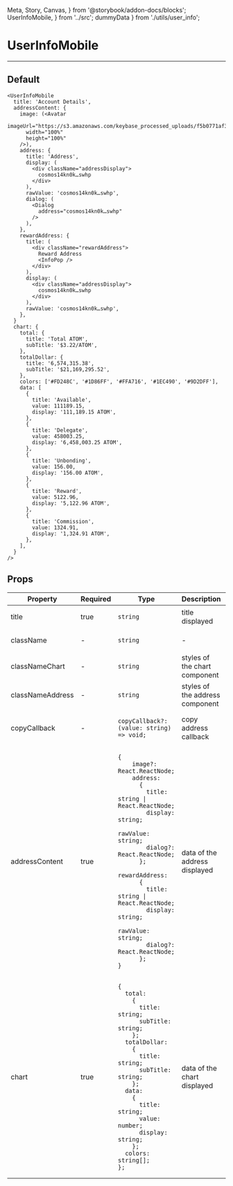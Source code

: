   Meta, Story, Canvas,
} from '@storybook/addon-docs/blocks';
  UserInfoMobile,
} from '../src';
  dummyData
} from './utils/user_info';

<Meta title="UserInfoMobile" component={UserInfoMobile} />

# UserInfoMobile
---

## Default
<Canvas>
  <Story name="Default">
    <UserInfoMobile
      {...dummyData}
    />
  </Story>
</Canvas>

```
<UserInfoMobile
  title: 'Account Details',
  addressContent: {
    image: (<Avatar
      imageUrl="https://s3.amazonaws.com/keybase_processed_uploads/f5b0771af36b2e3d6a196a29751e1f05_360_360.jpeg"
      width="100%"
      height="100%"
    />),
    address: {
      title: 'Address',
      display: (
        <div className="addressDisplay">
          cosmos14kn0k…swhp
        </div>
      ),
      rawValue: 'cosmos14kn0k…swhp',
      dialog: (
        <Dialog
          address="cosmos14kn0k…swhp"
        />
      ),
    },
    rewardAddress: {
      title: (
        <div className="rewardAddress">
          Reward Address
          <InfoPop />
        </div>
      ),
      display: (
        <div className="addressDisplay">
          cosmos14kn0k…swhp
        </div>
      ),
      rawValue: 'cosmos14kn0k…swhp',
    },
  }
  chart: {
    total: {
      title: 'Total ATOM',
      subTitle: '$3.22/ATOM',
    },
    totalDollar: {
      title: '6,574,315.38',
      subTitle: '$21,169,295.52',
    },
    colors: ['#FD248C', '#1D86FF', '#FFA716', '#1EC490', '#9D2DFF'],
    data: [
      {
        title: 'Available',
        value: 111189.15,
        display: '111,189.15 ATOM',
      },
      {
        title: 'Delegate',
        value: 458003.25,
        display: '6,458,003.25 ATOM',
      },
      {
        title: 'Unbonding',
        value: 156.00,
        display: '156.00 ATOM',
      },
      {
        title: 'Reward',
        value: 5122.96,
        display: '5,122.96 ATOM',
      },
      {
        title: 'Commission',
        value: 1324.91,
        display: '1,324.91 ATOM',
      },
    ],
  }
/>
```

## Props
<table>
<thead>
  <tr>
    <th>Property</th>
    <th>Required</th>
    <th>Type</th>
    <th>Description</th>
    <th>Default</th>
  </tr>
  </thead>
  <tbody>
    <tr>
      <td>title</td>
      <td>true</td>
      <td>

`string`

  </td>
    <td>title displayed</td>
    <td>-</td>
  </tr>
    <tr>
      <td>className</td>
      <td>-</td>
      <td>

`string`

  </td>
    <td>-</td>
    <td>-</td>
  </tr>
    <tr>
      <td>classNameChart</td>
      <td>-</td>
      <td>

`string`

  </td>
    <td>styles of the chart component</td>
    <td>-</td>
  </tr>
    <tr>
      <td>classNameAddress</td>
      <td>-</td>
      <td>

`string`

  </td>
    <td>styles of the address component</td>
    <td>-</td>
  </tr>
    <tr>
      <td>copyCallback</td>
      <td>-</td>
      <td>

`copyCallback?: (value: string) => void;`

  </td>
    <td>copy address callback</td>
    <td>-</td>
  </tr>
    <tr>
      <td>addressContent</td>
      <td>true</td>
      <td>

```
{
    image?: React.ReactNode;
    address:
      {
        title: string | React.ReactNode;
        display: string;
        rawValue: string;
        dialog?: React.ReactNode;
      };
    rewardAddress:
      {
        title: string | React.ReactNode;
        display: string;
        rawValue: string;
        dialog?: React.ReactNode;
      };
}
```

  </td>
    <td>data of the address displayed</td>
    <td>-</td>
  </tr>
    <tr>
      <td>chart</td>
      <td>true</td>
      <td>

```
{
  total:
    {
      title: string;
      subTitle: string;
    };
  totalDollar:
    {
      title: string;
      subTitle: string;
    };
  data:
    {
      title: string;
      value: number;
      display: string;
    };
  colors: string[];
};
```

  </td>
    <td>data of the chart displayed</td>
    <td>-</td>
  </tr>
  </tbody>
</table>
<br/>
